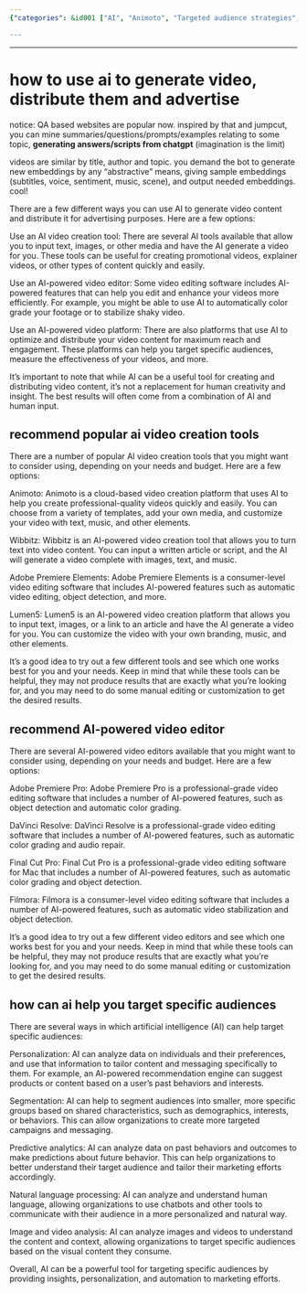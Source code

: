 ```yaml
---
{"categories": &id001 ["AI", "Animoto", "Targeted audience strategies", "Video editors", "Adobe Premiere Pro", "DaVinci Resolve", "Final Cut Pro"], "category": "Advanced AI-powered video editors", "date": "2022-12-28 12:20:53", "description": "AI tools like Animoto enable the creation of targeted audience strategies with human input, while advanced AI-powered video editors such as Adobe Premiere Pro, DaVinci Resolve, and Final Cut Pro provide personalized marketing campaigns and messaging.", "tags": *id001, "title": "how to use ai to generate video, distribute them and advertise"}

---
```


------

# how to use ai to generate video, distribute them and advertise

notice: QA based websites are popular now. inspired by that and jumpcut, you can mine summaries/questions/prompts/examples relating to some topic, **generating answers/scripts from chatgpt** (imagination is the limit)

videos are similar by title, author and topic. you demand the bot to generate new embeddings by any "abstractive" means, giving sample embeddings (subtitles, voice, sentiment, music, scene), and output needed embeddings. cool!

There are a few different ways you can use AI to generate video content and distribute it for advertising purposes. Here are a few options:

Use an AI video creation tool: There are several AI tools available that allow you to input text, images, or other media and have the AI generate a video for you. These tools can be useful for creating promotional videos, explainer videos, or other types of content quickly and easily.

Use an AI-powered video editor: Some video editing software includes AI-powered features that can help you edit and enhance your videos more efficiently. For example, you might be able to use AI to automatically color grade your footage or to stabilize shaky video.

Use an AI-powered video platform: There are also platforms that use AI to optimize and distribute your video content for maximum reach and engagement. These platforms can help you target specific audiences, measure the effectiveness of your videos, and more.

It's important to note that while AI can be a useful tool for creating and distributing video content, it's not a replacement for human creativity and insight. The best results will often come from a combination of AI and human input.



## recommend popular ai video creation tools
There are a number of popular AI video creation tools that you might want to consider using, depending on your needs and budget. Here are a few options:

Animoto: Animoto is a cloud-based video creation platform that uses AI to help you create professional-quality videos quickly and easily. You can choose from a variety of templates, add your own media, and customize your video with text, music, and other elements.

Wibbitz: Wibbitz is an AI-powered video creation tool that allows you to turn text into video content. You can input a written article or script, and the AI will generate a video complete with images, text, and music.

Adobe Premiere Elements: Adobe Premiere Elements is a consumer-level video editing software that includes AI-powered features such as automatic video editing, object detection, and more.

Lumen5: Lumen5 is an AI-powered video creation platform that allows you to input text, images, or a link to an article and have the AI generate a video for you. You can customize the video with your own branding, music, and other elements.

It's a good idea to try out a few different tools and see which one works best for you and your needs. Keep in mind that while these tools can be helpful, they may not produce results that are exactly what you're looking for, and you may need to do some manual editing or customization to get the desired results.



## recommend AI-powered video editor
There are several AI-powered video editors available that you might want to consider using, depending on your needs and budget. Here are a few options:

Adobe Premiere Pro: Adobe Premiere Pro is a professional-grade video editing software that includes a number of AI-powered features, such as object detection and automatic color grading.

DaVinci Resolve: DaVinci Resolve is a professional-grade video editing software that includes a number of AI-powered features, such as automatic color grading and audio repair.

Final Cut Pro: Final Cut Pro is a professional-grade video editing software for Mac that includes a number of AI-powered features, such as automatic color grading and object detection.

Filmora: Filmora is a consumer-level video editing software that includes a number of AI-powered features, such as automatic video stabilization and object detection.

It's a good idea to try out a few different video editors and see which one works best for you and your needs. Keep in mind that while these tools can be helpful, they may not produce results that are exactly what you're looking for, and you may need to do some manual editing or customization to get the desired results.



## how can ai help you target specific audiences

There are several ways in which artificial intelligence (AI) can help target specific audiences:

Personalization: AI can analyze data on individuals and their preferences, and use that information to tailor content and messaging specifically to them. For example, an AI-powered recommendation engine can suggest products or content based on a user's past behaviors and interests.

Segmentation: AI can help to segment audiences into smaller, more specific groups based on shared characteristics, such as demographics, interests, or behaviors. This can allow organizations to create more targeted campaigns and messaging.

Predictive analytics: AI can analyze data on past behaviors and outcomes to make predictions about future behavior. This can help organizations to better understand their target audience and tailor their marketing efforts accordingly.

Natural language processing: AI can analyze and understand human language, allowing organizations to use chatbots and other tools to communicate with their audience in a more personalized and natural way.

Image and video analysis: AI can analyze images and videos to understand the content and context, allowing organizations to target specific audiences based on the visual content they consume.

Overall, AI can be a powerful tool for targeting specific audiences by providing insights, personalization, and automation to marketing efforts.




